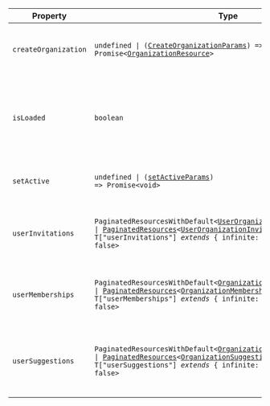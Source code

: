 | Property                                             | Type                                                                                                                                                                                                                                                                                                                                                                            | Description                                                                                                              |
| ---------------------------------------------------- | ------------------------------------------------------------------------------------------------------------------------------------------------------------------------------------------------------------------------------------------------------------------------------------------------------------------------------------------------------------------------------- | ------------------------------------------------------------------------------------------------------------------------ |
| <a id="createorganization"></a> `createOrganization` | <code>undefined \| ([CreateOrganizationParams](#create-organization-params)) => Promise\<[OrganizationResource](/docs/references/javascript/organization)\></code>                                                                                                                                                                                                              | A function that returns a `Promise` which resolves to the newly created `Organization`.                                  |
| <a id="isloaded"></a> `isLoaded`                     | `boolean`                                                                                                                                                                                                                                                                                                                                                                       | A boolean that indicates whether Clerk has completed initialization. Initially `false`, becomes `true` once Clerk loads. |
| <a id="setactive"></a> `setActive`                   | <code>undefined \| ([setActiveParams](/docs/references/javascript/types/set-active-params)) => Promise\<void\></code>                                                                                                                                                                                                                                                           | A function that sets the active session and/or organization.                                                             |
| <a id="userinvitations"></a> `userInvitations`       | <code>PaginatedResourcesWithDefault\<[UserOrganizationInvitationResource](/docs/references/javascript/types/user-organization-invitation)\> \| [PaginatedResources](#paginated-resources)\<[UserOrganizationInvitationResource](/docs/references/javascript/types/user-organization-invitation), T\["userInvitations"\] _extends_ \{ infinite: true; \} ? true : false\></code> | Returns `PaginatedResources` which includes a list of the user's organization invitations.                               |
| <a id="usermemberships"></a> `userMemberships`       | <code>PaginatedResourcesWithDefault\<[OrganizationMembershipResource](/docs/references/javascript/types/organization-membership)\> \| [PaginatedResources](#paginated-resources)\<[OrganizationMembershipResource](/docs/references/javascript/types/organization-membership), T\["userMemberships"\] _extends_ \{ infinite: true; \} ? true : false\></code>                   | Returns `PaginatedResources` which includes a list of the user's organization memberships.                               |
| <a id="usersuggestions"></a> `userSuggestions`       | <code>PaginatedResourcesWithDefault\<[OrganizationSuggestionResource](/docs/references/javascript/types/organization-suggestion)\> \| [PaginatedResources](#paginated-resources)\<[OrganizationSuggestionResource](/docs/references/javascript/types/organization-suggestion), T\["userSuggestions"\] _extends_ \{ infinite: true; \} ? true : false\></code>                   | Returns `PaginatedResources` which includes a list of suggestions for organizations that the user can join.              |
